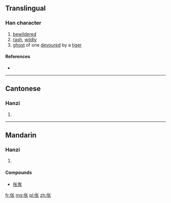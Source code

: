 {{also|倀}}
==Translingual==

===Han character===
{{Han char|rn=9|rad=人|as=04|sn=6|four=|canj=人心人 (OPO)|ids=⿰[[亻]][[长]]}}

# [[bewildered]]
# [[rash]], [[wildly]]
# [[ghost]] of one [[devour]]ed by a [[tiger]]

====References====
* {{Han ref|kx=0096.121|hdz=10124.020|uh=4F25|ud=20261}}

----

==Cantonese==

===Hanzi===
{{yue-hanzi|jyut=[[coeng1]], [[zaang1]]|y=cheung1, jaang1|tra=倀}}

# {{defn|lang=yue|sort=人04}}

----

==Mandarin==

===Hanzi===
{{cmn-hanzi|tra=倀|pin=[[chāng]] ([[chang1]])|wg=ch'ang<sup>1</sup>}}

# {{defn|lang=cmn|sort=人04}}

====Compounds====
* [[伥鬼]]

[[fr:伥]]
[[mg:伥]]
[[pl:伥]]
[[zh:伥]]